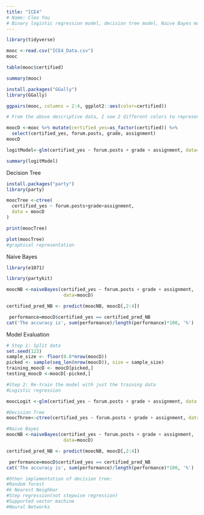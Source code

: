 ```yaml
---
title: "ICE4"
# Name: Cleo You
# Binary logistic regression model, decision tree model, Naive Bayes model
---
```


```r
library(tidyverse)
```
```r
mooc <-read.csv("ICE4_Data.csv")
mooc

```

```r
table(mooc$certified)
```
```r
summary(mooc)
```

```r
install.packages("GGally")
library(GGally)
```

```r
ggpairs(mooc, columns = 2:4, ggplot2::aes(color=certified))
```

```r
# From the above descriptive data, I see 2 different colors to represent yes and no. There are three types of diagrams; graph, dots, and information. 
```

```r
moocD <-mooc %>% mutate(certified_yes=as_factor(certified)) %>%
  select(certified_yes, forum.posts, grade, assignment)
moocD
```

```r
logitModel<-glm(certified_yes ~ forum.posts + grade + assignment, data=moocD, family = "binomial")
```

```r
summary(logitModel)
```

Decision Tree
```r
install.packages("party")
library(party)
```

```r
moocTree <-ctree(
  certified_yes ~ forum.posts+grade+assignment, 
  data = moocD
)
```
```r
print(moocTree)
```

```r
plot(moocTree)
#graphical representation
```

Naive Bayes
```r

library(e1071)

library(partykit)
```

```r
moocNB <-naiveBayes(certified_yes ~ forum.posts + grade + assignment,
                     data=moocD)
```

```r
certified_pred_NB <- predict(moocNB, moocD[,2:4])
```

```r
 performance=moocD$certified_yes == certified_pred_NB
cat('The accuracy is', sum(performance)/length(performance)*100, '%')
```
Model Evaluation
```r
# Step 1: Split data
set.seed(123)
sample_size <- floor(0.8*nrow(moocD))
picked <- sample(seq_len(nrow(moocD)), size = sample_size)
training_moocD <- moocD[picked,]
testing_moocD <-moocD[-picked,]
```
```r
#Step 2: Re-train the model with just the training data
#Logistic regression

moocLogit <-glm(certified_yes ~ forum.posts + grade + assignment, data = training_moocD, family = "binomial")
```

```r
#Decision Tree
moocThree<-ctree(certified_yes ~ forum.posts + grade + assignment, data=moocD)

#Naive Bayes
moocNB <-naiveBayes(certified_yes ~ forum.posts + grade + assignment,
                     data=moocD)

certified_pred_NB <- predict(moocNB, moocD[,2:4])

 performance=moocD$certified_yes == certified_pred_NB
cat('The accuracy is', sum(performance)/length(performance)*100, '%')
```

```r
#Other implementation of decision tree: 
#Random forest
#k Nearest Neighbor
#Step regression(not stepwise regression)
#Supported vector machine
#Neural Networks

```

